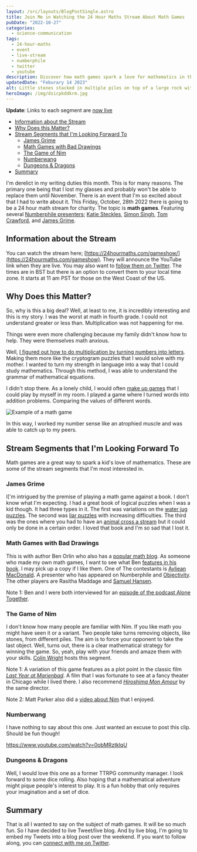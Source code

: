 ```yaml
---
layout: /src/layouts/BlogPostSingle.astro
title: Join Me in Watching the 24 Hour Maths Stream About Math Games
pubDate: "2022-10-27"
categories: 
  - science-communication
tags: 
  - 24-hour-maths
  - event
  - live-stream
  - numberphile
  - twitter
  - youtube
description: Discover how math games spark a love for mathematics in this recap of the 24-hour math stream for charity. Explore the benefits of various math games showcased by some presenters from Numberphile
updatedDate: "Feburary 14 2023"
alt: Little stones stacked in multiple piles on top of a large rock with the ocean in the background
heroImage: /img/dsicpkddkrm.jpg
---
```


**Update**: Links to each segment are [now live](https://24hourmaths.com/gameshow)

- [Information about the Stream](#information-about-the-stream)
- [Why Does this Matter?](#why-does-this-matter)
- [Stream Segments that I'm Looking Forward To](#stream-segments-that-im-looking-forward-to)
    - [James Grime](#james-grime)
    - [Math Games with Bad Drawings](#math-games-with-bad-drawings)
    - [The Game of Nim](#the-game-of-nim)
    - [Numberwang](#numberwang)
    - [Dungeons & Dragons](#dungeons-amp-dragons)
- [Summary](#summary)

I'm derelict in my writing duties this month. This is for many reasons. The primary one being that I lost my glasses and probably won't be able to replace them until November. There is an event that I'm so excited about that I had to write about it. This Friday, October, 28th 2022 there is going to be a 24 hour math stream for charity. The topic is **math games**. Featuring several [Numberphile presenters](https://beautyofmathematics.com/favorite-video-every-year-numberphile/); [Katie Steckles](https://www.katiesteckles.co.uk/), [Simon Singh](https://simonsingh.net/), [Tom Crawford](https://tomrocksmaths.com/), and [James Grime](https://www.singingbanana.com/).

## Information about the Stream

You can watch the stream here; [https://24hourmaths.com/gameshow/](https://24hourmaths.com/gameshow). They will announce the YouTube link when they are live. You may also want to [follow them on Twitter](https://twitter.com/24hmaths). The times are in BST but there is an option to convert them to your local time zone. It starts at 11 am PST for those on the West Coast of the US.

## Why Does this Matter?

So, why is this a big deal? Well, at least to me, it is incredibly interesting and this is my story. I was the worst at math in fourth grade. I could not understand greater or less than. Multiplication was not happening for me.

Things were even more challenging because my family didn't know how to help. They were themselves math anxious.

Well, [I figured out how to do multiplication by turning numbers into letters](https://medium.com/@SusanSilver/a-writer-s-illicit-love-affair-with-mathematics-d7d144ac2234?source=user_profile---------0----------------------------). Making them more like the cryptogram puzzles that I would solve with my mother. I wanted to turn my strength in language into a way that I could study mathematics. Through this method, I was able to understand the grammar of mathematical equations.

I didn't stop there. As a lonely child, I would often [make up games](https://beautyofmathematics.com/creative-play-mathematics/) that I could play by myself in my room. I played a game where I turned words into addition problems. Comparing the values of different words.

![Example of a math game](images/math-games-substitution-code-inequalities-769x628.jpeg)

In this way, I worked my number sense like an atrophied muscle and was able to catch up to my peers.

## Stream Segments that I'm Looking Forward To

Math games are a great way to spark a kid's love of mathematics. These are some of the stream segments that I'm most interested in.

### James Grime

I\['m intrigued by the premise of playing a math game against a book. I don't know what I'm expecting. I had a great book of logical puzzles when I was a kid though. It had three types in it. The first was variations on the [water jug puzzles](https://www.youtube.com/watch?v=2vdF6NASMiE). The second was [liar puzzles](https://www.youtube.com/watch?v=2dgmgub8mHw) with increasing difficulties. The third was the ones where you had to have an [animal cross a stream](https://www.youtube.com/watch?v=P6Y-RwbxjFU) but it could only be done in a certain order. I loved that book and I'm so sad that I lost it.

### Math Games with Bad Drawings

This is with author Ben Orlin who also has a [popular math blog](https://mathwithbaddrawings.com/). As someone who made my own math games, I want to see what Ben [features in his book](https://www.amazon.com/Math-Games-Bad-Drawings-Games-ebook/dp/B09BN43BP4). I may pick up a copy if I like them. One of The contestants is [Ayliean MacDonald](https://linktr.ee/Ayliean). A presenter who has appeared on Numberphile and [Objectivity](https://www.youtube.com/watch?v=PX2eIKAyJA0). The other players are Rasitha Maddage and [Samuel Hansen](https://relprime.com/).

Note 1: Ben and I were both interviewed for an [episode of the podcast Alone Together](https://podcasts.apple.com/us/podcast/one-is-the-loneliest-number-or-is-it/id1547298340?i=1000524569087).

### The Game of Nim

I don't know how many people are familiar with Nim. If you like math you might have seen it or a variant. Two people take turns removing objects, like stones, from different piles. The aim is to force your opponent to take the last object. Well, turns out, there is a clear mathematical strategy for winning the game. So, yeah, play with your friends and amaze them with your skills. [Colin Wright](https://www.solipsys.co.uk/new/MathematicsTalk.html) hosts this segment.

Note 1: A variation of this game features as a plot point in the classic film _[Last Year at Marienbad](https://en.wikipedia.org/wiki/Last_Year_at_Marienbad)_. A film that I was fortunate to see at a fancy theater in Chicago while I lived there. I also recommend _[Hiroshima Mon Amour](https://en.wikipedia.org/wiki/Hiroshima_mon_amour)_ by the same director.

Note 2: Matt Parker also did a [video about Nim](https://www.youtube.com/watch?v=9KABcmczPdg) that I enjoyed.

### Numberwang

I have nothing to say about this one. Just wanted an excuse to post this clip. Should be fun though!

https://www.youtube.com/watch?v=0obMRztklqU

### Dungeons & Dragons

Well, I would love this one as a former TTRPG community manager. I look forward to some dice rolling. Also hoping that a mathematical adventure might pique people's interest to play. It is a fun hobby that only requires your imagination and a set of dice.

## Summary

That is all I wanted to say on the subject of math games. It will be so much fun. So I have decided to live Tweet/live blog. And by live blog, I'm going to embed my Tweets into a blog post over the weekend. If you want to follow along, you can [connect with me on Twitter](https://twitter.com/susan_silver).
